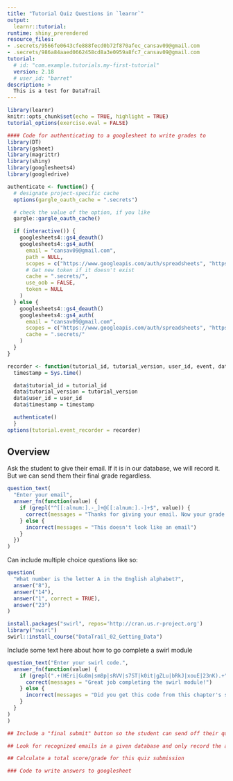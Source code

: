 ```yaml
---
title: "Tutorial Quiz Questions in `learnr`"
output:
  learnr::tutorial:
runtime: shiny_prerendered
resource_files:
- .secrets/9566fe0643cfe888fecd0b72f870afec_cansav09@gmail.com
- .secrets/986a84aaed0662458cd8a3e0959a8fc7_cansav09@gmail.com
tutorial:
  # id: "com.example.tutorials.my-first-tutorial"
  version: 2.18
  # user_id: "barret"
description: >
  This is a test for DataTrail
---
```


```r
library(learnr)
knitr::opts_chunk$set(echo = TRUE, highlight = TRUE)
tutorial_options(exercise.eval = FALSE)
```

```r
#### Code for authenticating to a googlesheet to write grades to
library(DT)
library(gsheet)
library(magrittr)
library(shiny)
library(googlesheets4)
library(googledrive)
```

```r
authenticate <- function() {
  # designate project-specific cache
  options(gargle_oauth_cache = ".secrets")

  # check the value of the option, if you like
  gargle::gargle_oauth_cache()

  if (interactive()) {
    googlesheets4::gs4_deauth()
    googlesheets4::gs4_auth(
      email = "cansav09@gmail.com",
      path = NULL,
      scopes = c("https://www.googleapis.com/auth/spreadsheets", "https://www.googleapis.com/auth/drive"),
      # Get new token if it doesn't exist
      cache = ".secrets/",
      use_oob = FALSE,
      token = NULL
    )
  } else {
    googlesheets4::gs4_deauth()
    googlesheets4::gs4_auth(
      email = "cansav09@gmail.com",
      scopes = c("https://www.googleapis.com/auth/spreadsheets", "https://www.googleapis.com/auth/drive"),
      cache = ".secrets/"
    )
  }
}

recorder <- function(tutorial_id, tutorial_version, user_id, event, data){
  timestamp = Sys.time()

  data$tutorial_id = tutorial_id
  data$tutorial_version = tutorial_version
  data$user_id = user_id
  data$timestamp = timestamp

  authenticate()
  }
options(tutorial.event_recorder = recorder)
```

## Overview

Ask the student to give their email. If it is in our database, we will record it. But we can send them their final grade regardless.

```r
question_text(
  "Enter your email",
  answer_fn(function(value) {
    if (grepl("^[[:alnum:].-_]+@[[:alnum:].-]+$", value)) {
      correct(messages = "Thanks for giving your email. Now your grade will be logged")
    } else {
      incorrect(messages = "This doesn't look like an email")
    }
  })
)
```


Can include multiple choice questions like so:

```r
question(
  "What number is the letter A in the English alphabet?",
  answer("8"),
  answer("14"),
  answer("1", correct = TRUE),
  answer("23")
)
```


```r
install.packages("swirl", repos='http://cran.us.r-project.org')
library("swirl")
swirl::install_course("DataTrail_02_Getting_Data")
```

Include some text here about how to go complete a swirl module

```r
question_text("Enter your swirl code.",
  answer_fn(function(value) {
    if (grepl(".+(HEri|Gu8m|sm8p|sRVV|s7ST|k0it|gZLu|bRkJ|xouE|23nK).+", value)) {
      correct(messages = "Great job completing the swirl module!")
    } else {
      incorrect(messages = "Did you get this code from this chapter's swirl module?")
    }
  }
)
)
```

```r
## Include a "final submit" button so the student can send off their quiz answers

```


```r
## Look for recognized emails in a given database and only record the answers from those

```


```r
## Calculate a total score/grade for this quiz submission

```


```r
### Code to write answers to googlesheet

```
